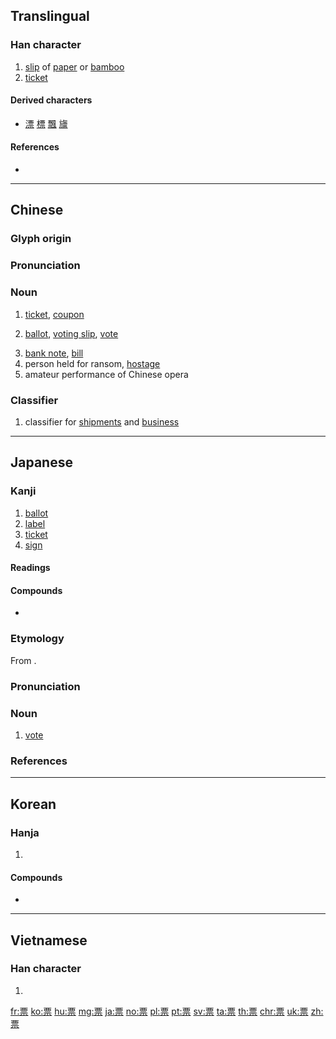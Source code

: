 {{character info/new}}
==Translingual==
{{stroke order|strokes=11}}

===Han character===
{{Han char|rn=113|rad=示|as=06|sn=11|four=10901|canj=MWMMF|ids=⿱覀示}}

# [[slip]] of [[paper]] or [[bamboo]]
# [[ticket]]

====Derived characters====
* [[漂]] [[標]] [[飄]] [[旚]]

====References====
* {{Han ref|kx=0843.010|dkj=24694|dj=1263.020|hdz=42396.040|uh=7968|ud=31080|bh=B2BC|bd=45756}}

----

==Chinese==
{{zh-forms}}
===Glyph origin===
{{Han etym}}

===Pronunciation===
{{zh-pron
|m=piào
|c=biu1,piu3
|mn=qz,xm,zz:phiàu/phiò
|mn_note=phiàu - literary; phiò - vernacular
|mc=
|oc=y
|ma=zh-piào.ogg
|cat=n,cls
}}

===Noun===
{{zh-noun|mw=張}}

# [[ticket]], [[coupon]]
#: {{zh-x|你 要 單程 票 還是 往返 票?|Do you want a single or a return ticket?}}
# [[ballot]], [[voting slip]], [[vote]]
#: {{zh-x|我 投 ^王 先生 的 票。|I gave my vote to Mr. Wang.}}
# [[bank note]], [[bill]]
# person held for ransom, [[hostage]]
# amateur performance of Chinese opera

===Classifier===
{{zh-cls|ts}}

# classifier for [[shipments]] and [[business]]

----

==Japanese==

===Kanji===
{{ja-kanji|grade=4|rs=示06}}

# [[ballot]]
# [[label]]
# [[ticket]]
# [[sign]]

====Readings====
{{ja-readings|goon=[[ひょう]] (hyō)|kanon=[[ひょう]] (hyō)|kun=[[ふだ]] (fuda)}}

====Compounds====
* {{ja-r|認識票|にんしきひょう|[[dog tag]]}}

{{wikipedia|lang=ja}}
{{ja-kanjitab|ひょう|yomi=o}}

===Etymology===
From {{der|ja|ltc|票}}.

===Pronunciation===
{{ja-pron|yomi=o|ひょう|acc=0|acc_ref=DJR,NHK}}

===Noun===
{{ja-noun|ひょう|hhira=へう}}

# [[vote]]

===References===
<references/>

----

==Korean==

===Hanja===
{{ko-hanja|hangeul=표|eumhun=|rv=pyo|mr=p'yo|y=phyo}}

# {{defn|lang=ko|sort=示06}}

====Compounds====
* {{ko-l|인식표|[[dog tag]]|認識票}}

----

==Vietnamese==

===Han character===
{{vi-hantu|[[phiếu]]|rs=示06}}

# {{defn|lang=vi|sort=示06}}

[[fr:票]]
[[ko:票]]
[[hu:票]]
[[mg:票]]
[[ja:票]]
[[no:票]]
[[pl:票]]
[[pt:票]]
[[sv:票]]
[[ta:票]]
[[th:票]]
[[chr:票]]
[[uk:票]]
[[zh:票]]